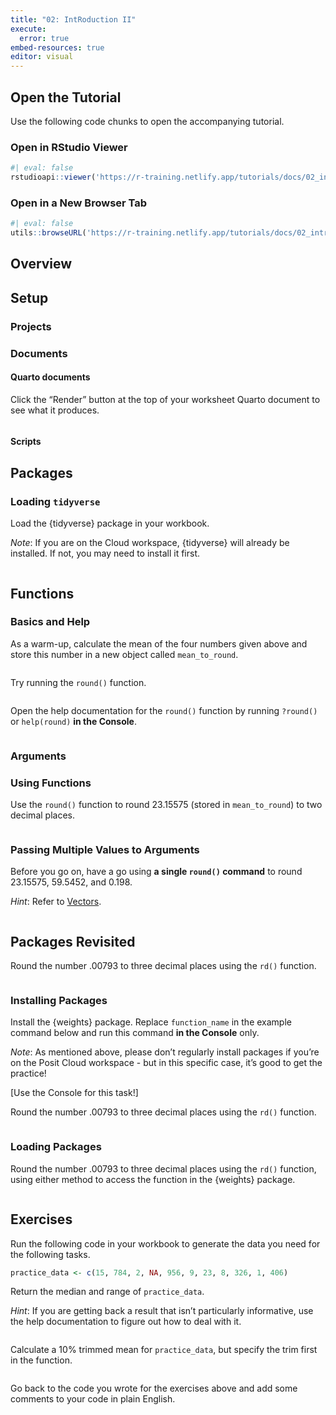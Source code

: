 ```yaml
---
title: "02: IntRoduction II"
execute:
  error: true
embed-resources: true
editor: visual
---
```


## Open the Tutorial

Use the following code chunks to open the accompanying tutorial.

### Open in RStudio Viewer

```r
#| eval: false
rstudioapi::viewer('https://r-training.netlify.app/tutorials/docs/02_intro')
```

### Open in a New Browser Tab

```r
#| eval: false
utils::browseURL('https://r-training.netlify.app/tutorials/docs/02_intro')
```

## Overview

## Setup

### Projects {#projects}

### Documents

#### Quarto documents

Click the "Render" button at the top of your worksheet Quarto document to see what it produces.

```r

```

#### Scripts

## Packages {#packages}

### Loading `tidyverse`

Load the {tidyverse} package in your workbook.

*Note*: If you are on the Cloud workspace, {tidyverse} will already be installed. If not, you may need to install it first.

```r

```

## Functions

### Basics and Help

As a warm-up, calculate the mean of the four numbers given above and store this number in a new object called `mean_to_round`.

```r

```

Try running the `round()` function.

```r

```

Open the help documentation for the `round()` function by running `?round()` or `help(round)` **in the Console**.

```r

```

### Arguments

### Using Functions

Use the `round()` function to round 23.15575 (stored in `mean_to_round`) to two decimal places.

```r

```

### Passing Multiple Values to Arguments

Before you go on, have a go using **a single `round()` command** to round 23.15575, 59.5452, and 0.198.

*Hint*: Refer to [Vectors](#vectors).

```r

```

## Packages Revisited

Round the number .00793 to three decimal places using the `rd()` function.

```r

```

### Installing Packages

Install the {weights} package. Replace `function_name` in the example command below and run this command **in the Console** only.

*Note*: As mentioned above, please don't regularly install packages if you're on the Posit Cloud workspace - but in this specific case, it's good to get the practice!

\[Use the Console for this task!\]

Round the number .00793 to three decimal places using the `rd()` function.

```r

```

### Loading Packages

Round the number .00793 to three decimal places using the `rd()` function, using either method to access the function in the {weights} package.

```r

```

## Exercises

Run the following code in your workbook to generate the data you need for the following tasks.

```r
practice_data <- c(15, 784, 2, NA, 956, 9, 23, 8, 326, 1, 406)
```

Return the median and range of `practice_data`.

*Hint*: If you are getting back a result that isn't particularly informative, use the help documentation to figure out how to deal with it.

```r

```

Calculate a 10% trimmed mean for `practice_data`, but specify the trim first in the function.

```r

```

Go back to the code you wrote for the exercises above and add some comments to your code in plain English.

```r

```
